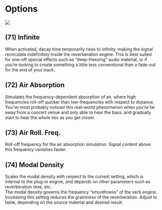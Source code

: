 # Options

![](include/spat_15.jpg)

## (71) Infinite
When activated, decay time temporarily rises to infinity, making the signal recirculate indefinitely 
inside the reverberation engine. This is best suited for one-off special effects such as "deep-freezing"
audio material, or if you're looking to create something a little less conventional than a fade-out for
the end of your track.


## (72) Air Absorption
Simulates the frequency-dependent absorption of air, where high frequencies roll-off quicker than
low-frequencies with respect to distance. You've most probably noticed this real-world phenomenon
when you're far away from a concert venue and only able to hear the bass, and gradually start to
hear the whole mix as you get closer.


## (73) Air Roll. Freq.
Roll-off frequency for the air absorption simulation. Signal content above this frequency vanishes
faster.


## (74) Modal Density
Scales the modal density with respect to the current setting, which is internal to the plug-in engine,
and depends on other parameters such as reverberation time, etc.  
The modal density governs the frequency "smoothness" of the verb engine. Increasing this setting
reduces the graininess of the reverberation. Adjust to taste, depending on the source material and
desired result.
